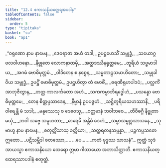 ```yaml
---
title: "12.4 ဧကာသနိယတ္ထေရအပဒါန"
tableOfContents: false
sidebar:
  order: 5
type: "tipitaka"
basket: "su"
book: "ap1"
---
```



<DynamicBreadcrumb />

<Division number="31" book="ap1">

<Paragraph number="1977" type="verses" book="ap1">
_“ဝရုဏော နာမ နာမေန,_  
_ဒေဝရာဇာ အဟံ တဒါ;_  
ဥပဋ္ဌဟေသိံ သမ္ဗုဒ္ဓံ,_  
_သယောဂ္ဂဗလဝါဟနော._  

</Paragraph>

</Division>
<Division number="32" book="ap1">

<Paragraph number="1978" type="verses" book="ap1">
_နိဗ္ဗုတေ လောကနာထမှိ,_  
_အတ္ထဒဿီနရုတ္တမေ;_  
_တူရိယံ သဗ္ဗမာဒါယ,_  
_အဂမံ ဗောဓိမုတ္တမံ._  

</Paragraph>

</Division>
<Division number="33" book="ap1">

<Paragraph number="1979" type="verses" book="ap1">
_ဝါဒိတေန စ နစ္စေန,_  
_သမ္မတာဠသမာဟိတော;_  
_သမ္မုခါ ဝိယ သမ္ဗုဒ္ဓံ,_  
ဥပဋ္ဌိံ ဗောဓိမုတ္တမံ._  

</Paragraph>

</Division>
<Division number="34" book="ap1">

<Paragraph number="1980" type="verses" book="ap1">
ဥပဋ္ဌဟိတွာ တံ ဗောဓိံ,_  
_ဓရဏီရုဟပါဒပံ;_  
_ပလ္လင်္ကံ အာဘုဇိတွာန,_  
_တတ္ထ ကာလင်္ကတော အဟံ._  

</Paragraph>

</Division>
<Division number="35" book="ap1">

<Paragraph number="1981" type="verses" book="ap1">
_သကကမ္မာဘိရဒ္ဓေါဟံ,_  
_ပသန္နော ဗောဓိမုတ္တမေ;_  
_တေန စိတ္တပ္ပသာဒေန,_  
_နိမ္မာနံ ဥပပဇ္ဇဟံ._  

</Paragraph>

</Division>
<Division number="36" book="ap1">

<Paragraph number="1982" type="verses" book="ap1">
_သဋ္ဌိတူရိယသဟဿာနိ,_  
_ပရိဝါရေန္တိ မံ သဒါ;_  
_မနုဿေသု စ ဒေဝေသု,_  
_ဝတ္တမာနံ ဘဝါဘဝေ._  

</Paragraph>

</Division>
<Division number="37" book="ap1">

<Paragraph number="1983" type="verses" book="ap1">
_တိဝိဓဂ္ဂီ နိဗ္ဗုတာ မယှံ,_  
_ဘဝါ သဗ္ဗေ သမူဟတာ;_  
_ဓာရေမိ အန္တိမံ ဒေဟံ,_  
_သမ္မာသမ္ဗုဒ္ဓသာသနေ._  

</Paragraph>

</Division>
<Division number="38" book="ap1">

<Paragraph number="1984" type="verses" book="ap1">
_သုဗာဟူ နာမ နာမေန,_  
_စတုတ္တိံသာသု ခတ္တိယာ;_  
_သတ္တရတနသမ္ပန္နာ,_  
_ပဉ္စကပ္ပသတေ ဣတော._  

</Paragraph>

</Division>
<Division number="39" book="ap1">

<Paragraph number="1985" type="verses" book="ap1">
_ပဋိသမ္ဘိဒါ စတဿော,_  
_ …ပေ… _  
_ကတံ ဗုဒ္ဓဿ သာသနံ”._  

</Paragraph>

<Paragraph number="1986" book="ap1">
ဣတ္ထံ သုဒံ အာယသ္မာ ဧကာသနိယော ထေရော ဣမာ ဂါထာယော အဘာသိတ္ထာတိ.

</Paragraph>
</Division>

<Paragraph number="1987" type="center" book="ap1">
ဧကာသနိယတ္ထေရဿာပဒါနံ စတုတ္ထံ.
</Paragraph>
